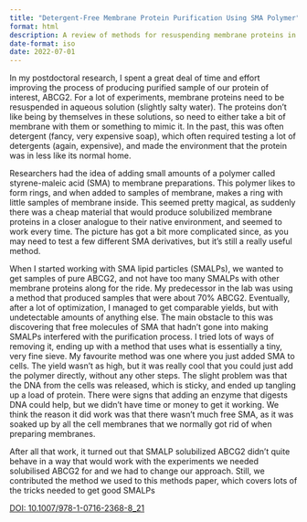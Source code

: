 ```yaml
---
title: "Detergent-Free Membrane Protein Purification Using SMA Polymer"
format: html
description: A review of methods for resuspending membrane proteins in SMALPs
date-format: iso
date: 2022-07-01
---
```


In my postdoctoral research, I spent a great deal of time and effort improving the process of producing purified sample of our protein of interest, ABCG2. For a lot of experiments, membrane proteins need to be resuspended in aqueous solution (slightly salty water). The proteins don't like being by themselves in these solutions, so need to either take a bit of membrane with them or something to mimic it. In the past, this was often detergent (fancy, very expensive soap), which often required testing a lot of detergents (again, expensive), and made the environment that the protein was in less like its normal home.

Researchers had the idea of adding small amounts of a polymer called styrene-maleic acid (SMA) to membrane preparations. This polymer likes to form rings, and when added to samples of membrane, makes a ring with little samples of membrane inside. This seemed pretty magical, as suddenly there was a cheap material that would produce solubilized membrane proteins in a closer analogue to their native environment, and seemed to work every time. The picture has got a bit more complicated since, as you may need to test a few different SMA derivatives, but it's still a really useful method.

When I started working with SMA lipid particles (SMALPs), we wanted to get samples of pure ABCG2, and not have too many SMALPs with other membrane proteins along for the ride. My predecessor in the lab was using a method that produced samples that were about 70% ABCG2. Eventually, after a lot of optimization, I managed to get comparable yields, but with undetectable amounts of anything else. The main obstacle to this was discovering that free molecules of SMA that hadn't gone into making SMALPs interfered with the purification process. I tried lots of ways of removing it, ending up with a method that uses what is essentially a tiny, very fine sieve. My favourite method was one where you just added SMA to cells. The yield wasn't as high, but it was really cool that you could just add the polymer directly, without any other steps. The slight problem was that the DNA from the cells was released, which is sticky, and ended up tangling up a load of protein. There were signs that adding an enzyme that digests DNA could help, but we didn't have time or money to get it working. We think the reason it did work was that there wasn't much free SMA, as it was soaked up by all the cell membranes that we normally got rid of when preparing membranes.

After all that work, it turned out that SMALP solubilized ABCG2 didn't quite behave in a way that would work with the experiments we needed solubilised ABCG2 for and we had to change our approach. Still, we contributed the method we used to this methods paper, which covers lots of the tricks needed to get good SMALPs

[DOI: 10.1007/978-1-0716-2368-8_21](https://doi.org/10.1007/978-1-0716-2368-8_21)